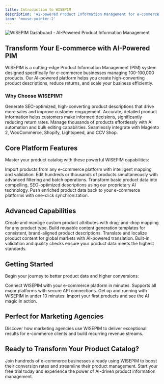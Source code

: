 ```yaml
---
title: Introduction to WISEPIM
description: 'AI-powered Product Information Management for e-commerce businesses. Boost conversions, reduce returns, and scale your product catalog with intelligent content enrichment.'
icon: 'mouse-pointer-2'
---
```


<img
  className="block"
  src="/images/wisepim-products-screenshot1.png"
  alt="WISEPIM Dashboard - AI-Powered Product Information Management"
/>

## Transform Your E-commerce with AI-Powered PIM

WISEPIM is a cutting-edge Product Information Management (PIM) system designed specifically for e-commerce businesses managing 100-100,000 products. Our AI-powered platform helps you create high-converting product descriptions, reduce returns, and scale your business efficiently.

### Why Choose WISEPIM?

<CardGroup cols={2}>
  <Card
    title="Boost Conversion Rates"
    icon="trending-up"
  >
    Generate SEO-optimized, high-converting product descriptions that drive more sales and improve customer engagement.
  </Card>
  <Card
    title="Reduce Returns"
    icon="shield-check"
  >
    Accurate, detailed product information helps customers make informed decisions, significantly reducing return rates.
  </Card>
  <Card
    title="Scale Efficiently"
    icon="zap"
  >
    Manage thousands of products effortlessly with AI automation and bulk editing capabilities.
  </Card>
  <Card
    title="Multi-Platform Support"
    icon="globe"
  >
    Seamlessly integrate with Magento 2, WooCommerce, Shopify, Lightspeed, and CCV Shop.
  </Card>
</CardGroup>

## Core Platform Features

Master your product catalog with these powerful WISEPIM capabilities:

<CardGroup cols={2}>
  <Card
    title="Smart Import System"
    icon="download"
    href="/essentials/import-products"
  >
    Import products from any e-commerce platform with intelligent mapping and validation.
  </Card>
  <Card
    title="Bulk Operations"
    icon="layers"
    href="/essentials/bulk-editing"
  >
    Edit hundreds or thousands of products simultaneously with advanced filtering and batch operations.
  </Card>
  <Card
    title="AI Content Enrichment"
    icon="brain"
    href="/essentials/enrich-products"
  >
    Transform basic product data into compelling, SEO-optimized descriptions using our proprietary AI technology.
  </Card>
  <Card
    title="Seamless Export"
    icon="upload"
    href="/essentials/export-products"
  >
    Push enriched product data back to your e-commerce platforms with one-click synchronization.
  </Card>
</CardGroup>

## Advanced Capabilities

<CardGroup cols={2}>
  <Card
    title="Custom Attribute Management"
    icon="settings"
  >
    Create and manage custom product attributes with drag-and-drop mapping for any product type.
  </Card>
  <Card
    title="Prompt Library"
    icon="library"
  >
    Build reusable content generation templates for consistent, brand-aligned product descriptions.
  </Card>
  <Card
    title="Multi-Language Support"
    icon="languages"
  >
    Translate and localize product content for global markets with AI-powered translation.
  </Card>
  <Card
    title="Quality Assurance"
    icon="check-circle"
  >
    Built-in validation and quality checks ensure your product data meets the highest standards.
  </Card>
</CardGroup>

## Getting Started

Begin your journey to better product data and higher conversions:

<CardGroup cols={1}>
  <Card
    title="Platform Integration Setup"
    icon="plug"
    href="/integrations/supported-platforms"
  >
    Connect WISEPIM with your e-commerce platform in minutes. Supports all major platforms with secure API connections.
  </Card>
  <Card
    title="Quick Start Guide"
    icon="rocket"
    href="/quickstart"
  >
    Get up and running with WISEPIM in under 10 minutes. Import your first products and see the AI magic in action.
  </Card>
</CardGroup>

## Perfect for Marketing Agencies

<CardGroup cols={1}>
  <Card
    title="Agency Success Program"
    icon="users"
    href="/essentials/agencies"
  >
    Discover how marketing agencies use WISEPIM to deliver exceptional results for e-commerce clients and build recurring revenue streams.
  </Card>
</CardGroup>

## Ready to Transform Your Product Catalog?

Join hundreds of e-commerce businesses already using WISEPIM to boost their conversion rates and streamline their product management. Start your free trial today and experience the power of AI-driven product information management.